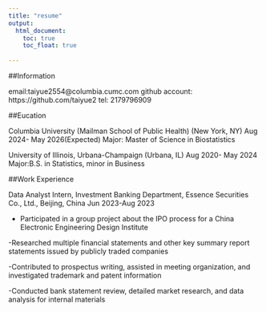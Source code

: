 ```yaml
---
title: "resume"
output: 
  html_document:
    toc: true
    toc_float: true
    
---
```


##Information

email:taiyue2554@columbia.cumc.com
github account: https://github.com/taiyue2
tel: 2179796909


##Eucation

Columbia University (Mailman School of Public Health) (New York, NY)
Aug 2024- May 2026(Expected) 
Major: Master of Science in Biostatistics


University of Illinois, Urbana-Champaign (Urbana, IL)
Aug 2020- May 2024
Major:B.S. in Statistics, minor in Business

##Work Experience

Data Analyst Intern, Investment Banking Department, Essence Securities Co., Ltd., Beijing, China
Jun 2023-Aug 2023

- Participated in a group project about the IPO process for a China Electronic Engineering Design Institute

-Researched multiple financial statements and other key summary report statements issued by publicly traded companies

-Contributed to prospectus writing, assisted in meeting organization, and investigated trademark and patent information

-Conducted bank statement review, detailed market research, and data analysis for internal materials





